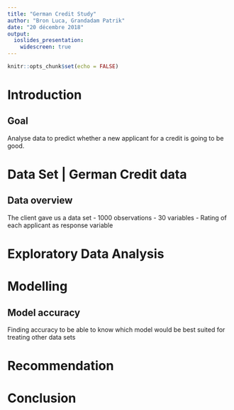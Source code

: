 ```yaml
---
title: "German Credit Study"
author: "Bron Luca, Grandadam Patrik"
date: "20 décembre 2018"
output:
  ioslides_presentation:
    widescreen: true
---
```


```r
knitr::opts_chunk$set(echo = FALSE)
```

# Introduction 

## Goal 
Analyse data to predict whether a new applicant for a credit is going to be good.

# Data Set | German Credit data

## Data overview

The client gave us a data set
- 1000 observations
- 30 variables
- Rating of each applicant as response variable

# Exploratory Data Analysis

# Modelling

## Model accuracy
Finding accuracy to be able to know which model would be best suited for treating other data sets

# Recommendation


# Conclusion
